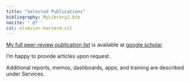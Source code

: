 ---
title: "Selected Publications"
bibliography: MyLibrary2.bib
nocite: ' @* '
csl: elsevier-harvard.csl
---

[My full peer-review publication list](https://scholar.google.com/citations?user=QcafrNIAAAAJ&hl=en) is available at [google scholar](https://scholar.google.com/).

I'm happy to provide articles upon request. 

Additional reports, memos, dashboards, apps, and training are 
described under Services.
